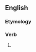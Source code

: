 ==English==

===Etymology===
{{suffix|en|differ|eth|nocat=1}}

===Verb===
{{head|en|verb form}}

# {{en-archaic third-person singular of|differ}}